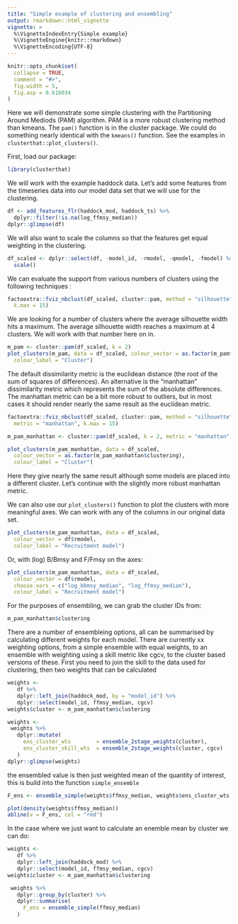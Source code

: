 ```yaml
---
title: "Simple example of clustering and ensembling"
output: rmarkdown::html_vignette
vignette: >
  %\VignetteIndexEntry{Simple example}
  %\VignetteEngine{knitr::rmarkdown}
  %\VignetteEncoding{UTF-8}
---
```


```r
knitr::opts_chunk$set(
  collapse = TRUE,
  comment = "#>",
  fig.width = 5,
  fig.asp = 0.618034
)
```

Here we will demonstrate some simple clustering with the Partitioning Around Mediods (PAM) algorithm. PAM is a more robust clustering method than kmeans. The `pam()` function is in the cluster package. We could do something nearly identical with the `kmeans()` function. See the examples in `clusterthat::plot_clusters()`.

First, load our package:

```r
library(clusterthat)
```

We will work with the example haddock data. Let's add some features from the timeseries data into our model data set that we will use for the clustering.

```r
df <- add_features_flr(haddock_mod, haddock_ts) %>%
  dplyr::filter(!is.na(log_ffmsy_median))
dplyr::glimpse(df)
```

We will also want to scale the columns so that the features get equal weighting in the clustering.

```r
df_scaled <- dplyr::select(df, -model_id, -rmodel, -qmodel, -fmodel) %>%
  scale()
```

We can evaluate the support from various numbers of clusters using the following techniques :

```r
factoextra::fviz_nbclust(df_scaled, cluster::pam, method = "silhouette",
  k.max = 15)
```

We are looking for a number of clusters where the average silhouette width hits a maximum. The average silhouette width reaches a maximum at 4 clusters. We will work with that number here on in.

```r
m_pam <- cluster::pam(df_scaled, k = 2)
plot_clusters(m_pam, data = df_scaled, colour_vector = as.factor(m_pam$clustering),
  colour_label = "Cluster")
```

The default dissimilarity metric is the euclidean distance (the root of the sum of squares of differences). An alternative is the "manhattan" dissimilarity metric which represents the sum of the absolute differences. The manhattan metric can be a bit more robust to outliers, but in most cases it should render nearly the same result as the euclidean metric.

```r
factoextra::fviz_nbclust(df_scaled, cluster::pam, method = "silhouette",
  metric = "manhattan", k.max = 15)

m_pam_manhattan <- cluster::pam(df_scaled, k = 2, metric = "manhattan")

plot_clusters(m_pam_manhattan, data = df_scaled,
  colour_vector = as.factor(m_pam_manhattan$clustering),
  colour_label = "Cluster")
```

Here they give nearly the same result although some models are placed into a different cluster. Let's continue with the slightly more robust manhattan metric.

We can also use our `plot_clusters()` function to plot the clusters with more meaningful axes. We can work with any of the columns in our original data set.

```r
plot_clusters(m_pam_manhattan, data = df_scaled,
  colour_vector = df$rmodel,
  colour_label = "Recruitment model")
```

Or, with (log) B/Bmsy and F/Fmsy on the axes:

```r
plot_clusters(m_pam_manhattan, data = df_scaled,
  colour_vector = df$rmodel,
  choose.vars = c("log_bbmsy_median", "log_ffmsy_median"),
  colour_label = "Recruitment model")
```

For the purposes of ensembling, we can grab the cluster IDs from:

```r
m_pam_manhattan$clustering
```


There are a number of ensembleing options, all can be summarised by calculating different weights for each model.  There are currently xx weighting options, from a simple ensemble with equal weights, to an ensemble with weighting using a skill metric like cgcv, to the cluster based versions of these.  First you need to join the skill to the data used for clustering, then two weights that can be calculated 


```r
weights <-
   df %>%
   dplyr::left_join(haddock_mod, by = "model_id") %>%
   dplyr::select(model_id, ffmsy_median, cgcv)
weights$cluster <- m_pam_manhattan$clustering

weights <-
 weights %>%
   dplyr::mutate(
     ens_cluster_wts        = ensemble_2stage_weights(cluster),
     ens_cluster_skill_wts  = ensemble_2stage_weights(cluster, cgcv)
   ) 
dplyr::glimpse(weights)
```


the ensembled value is then just weighted mean of the quantity of interest, this is build into the function `simple_ensemble`

```r
F_ens <- ensemble_simple(weights$ffmsy_median, weights$ens_cluster_wts)

plot(density(weights$ffmsy_median))
abline(v = F_ens, col = "red")
```


In the case where we just want to calculate an enemble mean by cluster we can do:

```r
weights <-
   df %>%
   dplyr::left_join(haddock_mod) %>%
   dplyr::select(model_id, ffmsy_median, cgcv)
weights$cluster <- m_pam_manhattan$clustering

 weights %>%
   dplyr::group_by(cluster) %>%
   dplyr::summarise(
     F_ens = ensemble_simple(ffmsy_median)
   )
```

